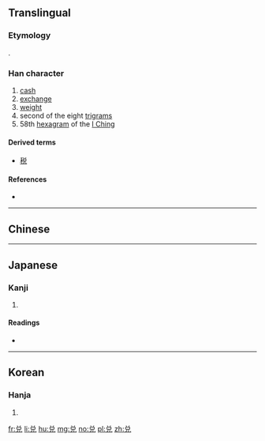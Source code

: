 {{also|兌}}
==Translingual==
{{zh-hanzi-box|兑|[[兌]]}}

===Etymology===
{{Han simp|兌}}.

===Han character===
{{Han char|rn=10|rad=儿|as=05|sn=7|four=|canj=CRHU,XCRHU|ids=⿱丷兄}}

# [[cash]]
# [[exchange]]
# [[weight]]
# second of the eight [[w:Bagua|trigrams]]
# 58th [[hexagram]] of the [[I Ching]]

====Derived terms====
* [[税]]

====References====
* {{Han ref|kx=0125.021|hdz=10271.010|uh=5151|ud=20817}}

----
==Chinese==
{{zh-see|兌}}
----

==Japanese==

===Kanji===
{{ja-kanji|grade=|rs=儿05}}

# {{defn|lang=ja|sort=儿05}}

====Readings====
* {{ja-readings|on=[[だ]] (da), [[たい]] (tai), [[えい]] (ei)|kun=[[よろこぶ]] (yorokobu)}}

----

==Korean==

===Hanja===
{{ko-hanja|hangeul=[[태]], [[예]]|rv=tae, ye|mr=t'ae, ye}}

# {{defn|lang=ko|sort=儿05}}

[[fr:兑]]
[[li:兑]]
[[hu:兑]]
[[mg:兑]]
[[no:兑]]
[[pl:兑]]
[[zh:兑]]